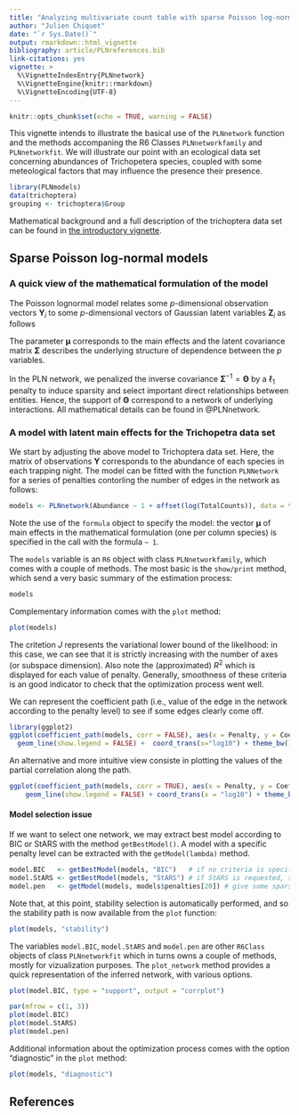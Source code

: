 ```yaml
---
title: "Analyzing multivariate count table with sparse Poisson log-normal models"
author: "Julien Chiquet"
date: "`r Sys.Date()`"
output: rmarkdown::html_vignette
bibliography: article/PLNreferences.bib
link-citations: yes
vignette: >
  %\VignetteIndexEntry{PLNnetwork}
  %\VignetteEngine{knitr::rmarkdown}
  %\VignetteEncoding{UTF-8}
---
```


```r
knitr::opts_chunk$set(echo = TRUE, warning = FALSE)
```

This vignette intends to illustrate the basical use of the `PLNnetwork` function and the methods accompaning the R6 Classes `PLNnetworkfamily` and `PLNnetworkfit`.  We will illustrate our point with an ecological data set concerning abundances of Trichopetera species, coupled with some meteological factors that may influence the presence their presence. 

```r
library(PLNmodels)
data(trichoptera)
grouping <- trichoptera$Group
```

Mathematical background and a full description of the trichoptera data set can be found in [the introductory vignette](../article/PLNmodels.html).

## Sparse Poisson log-normal models

### A quick view of the mathematical formulation of the model

The Poisson lognormal model relates some $p$-dimensional observation vectors $\mathbf{Y}_i$ to some  $p$-dimensional vectors of Gaussian latent variables $\mathbf{Z}_i$ as follows
\begin{equation} 
  \label{eq:pca-model}
  \begin{array}{rcl}
  \text{latent space } &   \mathbf{Z}_i \sim \mathcal{N}{\boldsymbol\mu},\boldsymbol\Sigma) \\
  \text{observation space } &  Y_{ij} | Z_{ij} \quad \text{indep.} & Y_{ij} | Z_{ij} \sim \mathcal{P}\left(\exp\{Z_{ij}\}\right)
  \end{array}
\end{equation}

The parameter ${\boldsymbol\mu}$ corresponds to the main effects and the latent covariance matrix $\boldsymbol\Sigma$ describes the underlying structure of dependence between the $p$ variables. 

In the PLN network, we penalized the inverse covariance $\boldsymbol\Sigma^{-1} = \boldsymbol\Theta$ by a $\ell_1$ penalty to induce sparsity and select important direct relationships between entities. Hence, the support of $\boldsymbol\Theta$ correspond to a network of underlying interactions. All mathematical details can be found in @PLNnetwork.

### A model with latent main effects for the Trichopetra data set

We start by adjusting the above model to Trichoptera data set. Here, the matrix of observations $\mathbf{Y}$ corresponds to the abundance of each species in each trapping night. The model can be fitted with the function `PLNNetwork` for a series of penalties contorling the number of edges in the network as follows:

```r
models <- PLNnetwork(Abundance ~ 1 + offset(log(TotalCounts)), data = trichoptera)
```

Note the use of the `formula` object to specify the model: the vector $\boldsymbol\mu$ of main effects in the mathematical formulation (one per column species) is specified in the call with the formula `~ 1`.

The `models` variable is an `R6` object with class `PLNnetworkfamily`, which comes with a couple of methods. The most basic is the `show/print` method, which send a very basic summary of the estimation process:

```r
models
```
Complementary information comes with the `plot` method:
```r
plot(models)
```

The critetion $J$ represents the variational lower bound of the likelihood: in this case, we can see that it is strictly increasing with the number of axes (or subspace dimension). Also note the (approximated) $R^2$ which is displayed for each value of penalty. Generally, smoothness of these criteria is an good indicator to check that the optimization process went well.

We can represent the coefficient path (i.e., value of the edge in the network according to the penalty level) to see if some edges clearly come off.

```r
library(ggplot2)
ggplot(coefficient_path(models, corr = FALSE), aes(x = Penalty, y = Coeff, group = Edge, colour = Edge)) + 
  geom_line(show.legend = FALSE) +  coord_trans(x="log10") + theme_bw()
```

An alternative and more intuitive view consiste in plotting the values of the partial correlation along the path.

```r
ggplot(coefficient_path(models, corr = TRUE), aes(x = Penalty, y = Coeff, group = Edge, colour = Edge)) + 
    geom_line(show.legend = FALSE) + coord_trans(x = "log10") + theme_bw()
```

#### Model selection issue

If we want to select one network, we may extract best model according to BIC or StARS with the method `getBestModel()`. A model with a specific penalty level can be extracted with the `getModel(lambda)` method. 

```r
model.BIC   <- getBestModel(models, "BIC")   # if no criteria is specified, the best BIC is used
model.StARS <- getBestModel(models, "StARS") # if StARS is requested, stabiltiy selection is performed if needed 
model.pen   <- getModel(models, models$penalties[20]) # give some sparsity
```

Note that, at this point, stability selection is automatically performed, and so the stability path is now available from the ` plot` function:
```r
plot(models, "stability")
```


The variables `model.BIC`, `model.StARS` and `model.pen` are other `R6Class` objects of class `PLNnetworkfit` which in turns owns a couple of methods, mostly for vizualization purposes. The `plot_network` method provides a quick representation of the inferred network, with various options.

```r
plot(model.BIC, type = "support", output = "corrplot")
```

```r
par(mfrow = c(1, 3))
plot(model.BIC)
plot(model.StARS)
plot(model.pen)
```

Additional information about the optimization process comes with the option "diagnostic" in the `plot` method:
```r
plot(models, "diagnostic")
```

## References

